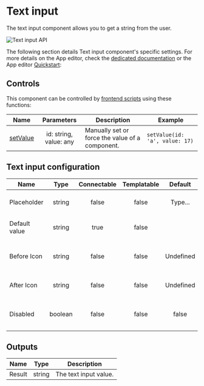 
# Text input

The text input component allows you to get a string from the user.

![Text input API](../../assets/apps/4_app_component_library/text-input.png.webp)

The following section details Text input component's specific settings. For more details on the App editor, check the [dedicated documentation](../0_app_editor/index.mdx) or the App editor [Quickstart](../../getting_started/7_apps_quickstart/index.mdx):

<div className="grid grid-cols-2 gap-6 mb-4">
	<DocCard
		color="orange"
		title="App editor Documentation"
		description="The app editor is a low-code builder to create custom User Interfaces with a mix of drag-and-drop and code."
		href="/docs/apps/app_editor"
	/>
	<DocCard
		color="orange"
		title="Apps quickstart"
		description="Learn how to build your first app in a matter of minutes."
		href="/docs/getting_started/apps_quickstart"
	/>
</div>

## Controls

This component can be controlled by [frontend scripts](../3_app-runnable-panel.mdx#frontend-scripts) using these functions:

| Name   |        Parameters        | Description          | Example       |
| ------ | :----------------------: | -------------------- | ------------- |
| [setValue](../3_app-runnable-panel.mdx#setvalue) | id: string, value: any | Manually set or force the value of a component. | `setValue(id: 'a', value: 17)` |

## Text input configuration

| Name          |  Type   | Connectable | Templatable |  Default  | Description                                |
| ------------- | :-----: | :---------: | :---------: | :-------: | ------------------------------------------ |
| Placeholder   | string  |    false    |    false    |  Type...  | The text input placeholder.                |
| Default value | string  |    true     |    false    |           | The default value of the text input.       |
| Before Icon   | string  |    false    |    false    | Undefined | The icon to display before the label.      |
| After Icon    | string  |    false    |    false    | Undefined | The icon to display after the label.       |
| Disabled      | boolean |    false    |    false    |   false   | Whether the text input should be disabled. |

## Outputs

| Name   |  Type  | Description           |
| ------ | :----: | --------------------- |
| Result | string | The text input value. |
